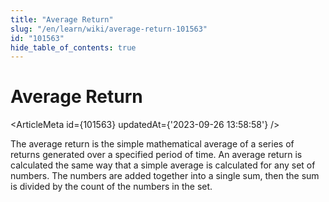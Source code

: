 ```yaml
---
title: "Average Return"
slug: "/en/learn/wiki/average-return-101563"
id: "101563"
hide_table_of_contents: true
---
```



# Average Return

<ArticleMeta id={101563} updatedAt={'2023-09-26 13:58:58'} />
<div className='border-solid border-b border-t-0 my-4 border-[var(--ifm-color-gray-300)]' />

The average return is the simple mathematical average of a series of returns generated over a specified period of time. An average return is calculated the same way that a simple average is calculated for any set of numbers. The numbers are added together into a single sum, then the sum is divided by the count of the numbers in the set.
